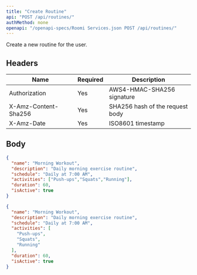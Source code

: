 ```yaml
---
title: "Create Routine"
api: "POST /api/routines/"
authMethod: none
openapi: "/openapi-specs/Roomi Services.json POST /api/routines/"
---
```


Create a new routine for the user.

## Headers


| Name | Required | Description |
| --- | --- | --- |
| Authorization | Yes | AWS4-HMAC-SHA256 signature |
| X-Amz-Content-Sha256 | Yes | SHA256 hash of the request body |
| X-Amz-Date | Yes | ISO8601 timestamp |


## Body

```json
{
  "name": "Morning Workout",
  "description": "Daily morning exercise routine",
  "schedule": "Daily at 7:00 AM",
  "activities": ["Push-ups","Squats","Running"],
  "duration": 60,
  "isActive": true
}
```


<RequestExample>

```json Request Body
{
  "name": "Morning Workout",
  "description": "Daily morning exercise routine",
  "schedule": "Daily at 7:00 AM",
  "activities": [
    "Push-ups",
    "Squats",
    "Running"
  ],
  "duration": 60,
  "isActive": true
}
```

</RequestExample>
